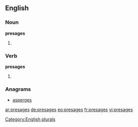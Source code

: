 ==English==

===Noun===
'''presages'''

# {{plural of|presage}}

===Verb===
'''presages'''

# {{en-third-person singular of|presage}}

===Anagrams===
* [[asperges#English|asperges]]

[[Category:English plurals]]

[[ar:presages]]
[[de:presages]]
[[eo:presages]]
[[fr:presages]]
[[vi:presages]]